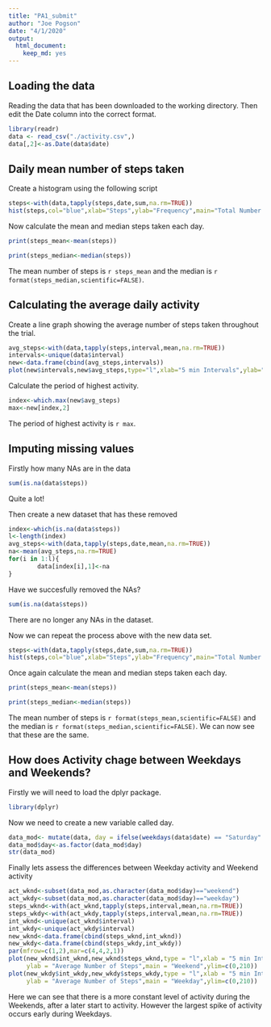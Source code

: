 ```yaml
---
title: "PA1_submit"
author: "Joe Pogson"
date: "4/1/2020"
output: 
  html_document: 
    keep_md: yes
---
```


## Loading the data

Reading the data that has been downloaded to the working directory. 
Then edit the Date column into the correct format.

```r
library(readr)
data <- read_csv("./activity.csv",)
data[,2]<-as.Date(data$date)
```

## Daily mean number of steps taken

Create a histogram using the following script
```r
steps<-with(data,tapply(steps,date,sum,na.rm=TRUE))
hist(steps,col="blue",xlab="Steps",ylab="Frequency",main="Total Number of Steps per Day",ylim=c(0,30))
```

Now calculate the mean and median steps taken each day.

```r
print(steps_mean<-mean(steps))
```
```r
print(steps_median<-median(steps))
```

The mean number of steps is `r steps_mean` and the median is `r format(steps_median,scientific=FALSE)`.

## Calculating the average daily activity

Create a line graph showing the average number of steps taken throughout the trial.

```r
avg_steps<-with(data,tapply(steps,interval,mean,na.rm=TRUE))
intervals<-unique(data$interval)
new<-data.frame(cbind(avg_steps,intervals))
plot(new$intervals,new$avg_steps,type="l",xlab="5 min Intervals",ylab="Average Number of Steps",main="Average Steps taken")
```

Calculate the period of highest activity.

```r
index<-which.max(new$avg_steps)
max<-new[index,2]
```

The period of highest activity is `r max`.

## Imputing missing values

Firstly how many NAs are in the data

```R
sum(is.na(data$steps))
```

Quite a lot!

Then create a new dataset that has these removed

```r
index<-which(is.na(data$steps))
l<-length(index)
avg_steps<-with(data,tapply(steps,date,mean,na.rm=TRUE))
na<-mean(avg_steps,na.rm=TRUE)
for(i in 1:l){
        data[index[i],1]<-na
}
```

Have we succesfully removed the NAs?

```r
sum(is.na(data$steps))
```

There are no longer any NAs in the dataset.

Now we can repeat the process above with the new data set.
```r
steps<-with(data,tapply(steps,date,sum,na.rm=TRUE))
hist(steps,col="blue",xlab="Steps",ylab="Frequency",main="Total Number of Steps per Day",ylim=c(0,30))
```

Once again calculate the mean and median steps taken each day.

```r
print(steps_mean<-mean(steps))
```
```r
print(steps_median<-median(steps))
```

The mean number of steps is `r format(steps_mean,scientific=FALSE)` and the median is `r format(steps_median,scientific=FALSE)`. We can now see that these are the same.

## How does Activity chage between Weekdays and Weekends?

Firstly we will need to load the dplyr package.

```r
library(dplyr)
```

Now we need to create a new variable called day.

```r
data_mod<- mutate(data, day = ifelse(weekdays(data$date) == "Saturday" | weekdays(data$date) == "Sunday", "weekend", "weekday"))
data_mod$day<-as.factor(data_mod$day)
str(data_mod)
```

Finally lets assess the differences between Weekday activity and Weekend activity

```r
act_wknd<-subset(data_mod,as.character(data_mod$day)=="weekend")
act_wkdy<-subset(data_mod,as.character(data_mod$day)=="weekday")
steps_wknd<-with(act_wknd,tapply(steps,interval,mean,na.rm=TRUE))
steps_wkdy<-with(act_wkdy,tapply(steps,interval,mean,na.rm=TRUE))
int_wknd<-unique(act_wknd$interval)
int_wkdy<-unique(act_wkdy$interval)
new_wknd<-data.frame(cbind(steps_wknd,int_wknd))
new_wkdy<-data.frame(cbind(steps_wkdy,int_wkdy))
par(mfrow=c(1,2),mar=c(4,4,2,1))
plot(new_wknd$int_wknd,new_wknd$steps_wknd,type = "l",xlab = "5 min Intervals",
     ylab = "Average Number of Steps",main = "Weekend",ylim=c(0,210))
plot(new_wkdy$int_wkdy,new_wkdy$steps_wkdy,type = "l",xlab = "5 min Intervals",
     ylab = "Average Number of Steps",main = "Weekday",ylim=c(0,210))
```

Here we can see that there is a more constant level of activity during the Weekends, after a later start to activity.
However the largest spike of activity occurs early during Weekdays.